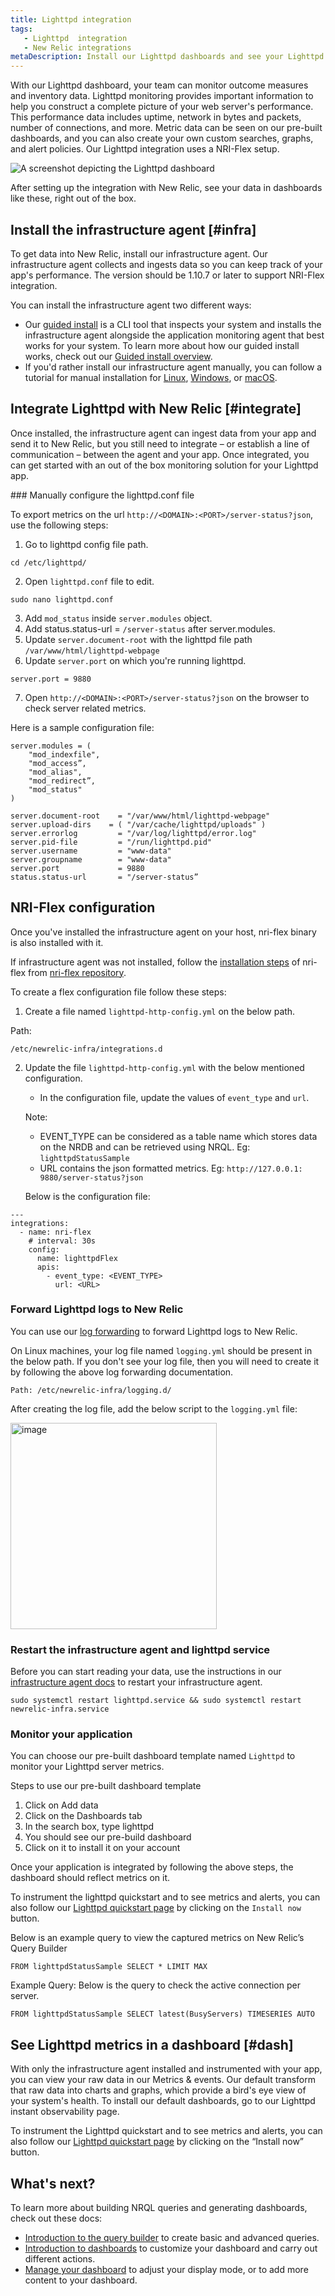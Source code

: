 ```yaml
---
title: Lighttpd integration
tags:
   - Lighttpd  integration
   - New Relic integrations
metaDescription: Install our Lighttpd dashboards and see your Lighttpd  data in New Relic.
---
```



With our Lighttpd dashboard, your team can monitor outcome measures and inventory data.   Lighttpd monitoring provides important information to help you construct a complete picture of your web server's performance. This performance data includes uptime, network in bytes and packets, number of connections, and more. Metric data can be seen on our pre-built dashboards, and you can also create your own custom searches, graphs, and alert policies. Our Lighttpd integration uses a NRI-Flex setup.

<img
  title="Lighttpd dashboard"
  alt="A screenshot depicting the Lighttpd dashboard"
  src={infrastructureLighttptdDashboard}
/>

<figcaption>
After setting up the integration with New Relic, see your data in dashboards like these, right out of the box.
</figcaption>

## Install the infrastructure agent [#infra]

To get data into New Relic, install our infrastructure agent. Our infrastructure agent collects and ingests data so you can keep track of your app's performance. The version should be 1.10.7 or later to support NRI-Flex integration.

You can install the infrastructure agent two different ways:

* Our [guided install](https://one.newrelic.com/nr1-core?state=4f81feab-35f7-e97e-9903-52510f8542bd) is a CLI tool that inspects your system and installs the infrastructure agent alongside the application monitoring agent that best works for your system. To learn more about how our guided install works, check out our [Guided install overview](/docs/infrastructure/host-integrations/installation/new-relic-guided-install-overview).
* If you'd rather install our infrastructure agent manually, you can follow a tutorial for manual installation for [Linux](/docs/infrastructure/install-infrastructure-agent/linux-installation/install-infrastructure-monitoring-agent-linux), [Windows](/docs/infrastructure/install-infrastructure-agent/windows-installation/install-infrastructure-monitoring-agent-windows/), or [macOS](/docs/infrastructure/install-infrastructure-agent/macos-installation/install-infrastructure-monitoring-agent-macos/).

## Integrate Lighttpd with New Relic [#integrate]

Once installed, the infrastructure agent can ingest data from your app and send it to New Relic, but you still need to integrate – or establish a line of communication – between the agent and your app. Once integrated, you can get started with an out of the box monitoring solution for your Lighttpd app. 

<Steps>
<Step>
### Manually configure the lighttpd.conf file

To export metrics on the url `http://<DOMAIN>:<PORT>/server-status?json`, use the following steps:

1. Go to lighttpd config file path.
```
cd /etc/lighttpd/
```
2. Open `lighttpd.conf` file to edit.
```
sudo nano lighttpd.conf
```

3. Add `mod_status` inside `server.modules` object.
4. Add status.status-url = `/server-status` after server.modules.
5. Update `server.document-root` with the lighttpd file path `/var/www/html/lighttpd-webpage`
6. Update `server.port` on which you're running lighttpd. 
```
server.port = 9880
 ```
7. Open `http://<DOMAIN>:<PORT>/server-status?json` on the browser to check server related metrics.

Here is a sample configuration file:

```
server.modules = (
    "mod_indexfile",
    "mod_access”,
    "mod_alias",
    "mod_redirect”,
    "mod_status"
)

server.document-root	= "/var/www/html/lighttpd-webpage"
server.upload-dirs	  = ( "/var/cache/lighttpd/uploads" )
server.errorlog		    = "/var/log/lighttpd/error.log"
server.pid-file		    = "/run/lighttpd.pid"
server.username		    = "www-data"
server.groupname	    = "www-data"
server.port		        = 9880
status.status-url	    = "/server-status”
```
</Step>


<Step>

## NRI-Flex configuration

Once you've installed the infrastructure agent on your host, nri-flex binary is also installed with it.
  
If infrastructure agent was not installed, follow the [installation steps](https://github.com/newrelic/nri-flex/blob/master/docs/basic-tutorial.md) of nri-flex from [nri-flex repository](https://github.com/newrelic/nri-flex).

To create a flex configuration file follow these steps:

1. Create a file named `lighttpd-http-config.yml` on the below path.

  Path:
  ```
  /etc/newrelic-infra/integrations.d
  ```

2. Update the file `lighttpd-http-config.yml` with the below mentioned configuration.
    * In the configuration file, update the values of `event_type` and `url`.
  
    Note:
    * EVENT_TYPE can be considered as a table name which stores data on the NRDB and can be retrieved using NRQL.
      Eg: `lighttpdStatusSample`
    * URL contains the json formatted metrics.
      Eg: `http://127.0.0.1: 9880/server-status?json`
  

    Below is the configuration file:

```
---
integrations:
  - name: nri-flex
    # interval: 30s
    config:
      name: lighttpdFlex
      apis:
        - event_type: <EVENT_TYPE>
          url: <URL>

```

</Step>
  
<Step>
  
### Forward Lighttpd logs to New Relic
 
You can use our [log forwarding](https://docs.newrelic.com/docs/logs/forward-logs/forward-your-logs-using-infrastructure-agent/) to forward Lighttpd logs to New Relic.

On Linux machines, your log file named `logging.yml` should be present in the below path. If you don't see your log file, then you will need to create it by following the above log forwarding documentation.
```
Path: /etc/newrelic-infra/logging.d/
```

After creating the log file, add the below script to the `logging.yml` file:
  
<img width="330" alt="image" src="https://github.com/newrelic/docs-website/assets/101187392/9cabe7e7-4d92-4e82-8602-d8e94f2efe28">
</Step  

<Step>

### Restart the infrastructure agent and lighttpd service

Before you can start reading your data, use the instructions in our [infrastructure agent docs](https://docs.newrelic.com/docs/infrastructure/install-infrastructure-agent/manage-your-agent/start-stop-restart-infrastructure-agent/) to restart your infrastructure agent.

```
sudo systemctl restart lighttpd.service && sudo systemctl restart newrelic-infra.service
```
</Step>

<Step>
  
###  Monitor your application

You can choose our pre-built dashboard template named `Lighttpd` to monitor your Lighttpd server metrics.
  
Steps to use our pre-built dashboard template
1.  Click on Add data
2.  Click on the Dashboards tab
3.  In the search box, type lighttpd
4.  You should see our pre-build dashboard
5.  Click on it to install it on your account

Once your application is integrated by following the above steps, the dashboard should reflect metrics on it.  
  
To instrument the lighttpd quickstart and to see metrics and alerts, you can also follow our [Lighttpd quickstart page](https://newrelic.com/instant-observability/lighttpd) by clicking on the `Install now` button.

Below is an example query to view the captured metrics on New Relic’s Query Builder
```
FROM lighttpdStatusSample SELECT * LIMIT MAX
```
  
Example Query:
Below is the query to check the active connection per server.
```
FROM lighttpdStatusSample SELECT latest(BusyServers) TIMESERIES AUTO
```
</Step>

</Steps>

## See Lighttpd metrics in a dashboard [#dash]

With only the infrastructure agent installed and instrumented with your app, you can view your raw data in our Metrics & events. Our default <InlinePopover type="dashboards" /> transform that raw data into charts and graphs, which provide a bird's eye view of your system's health. To install our default dashboards, go to our Lighttpd instant observability page.
  
To instrument the Lighttpd quickstart and to see metrics and alerts, you can also follow our [Lighttpd quickstart page](https://newrelic.com/instant-observability/lighttpd) by clicking on the “Install now” button.

## What's next?

To learn more about building NRQL queries and generating dashboards, check out these docs:

* [Introduction to the query builder](/docs/query-your-data/explore-query-data/query-builder/introduction-query-builder) to create basic and advanced queries.
* [Introduction to dashboards](/docs/query-your-data/explore-query-data/dashboards/introduction-dashboards) to customize your dashboard and carry out different actions.
* [Manage your dashboard](/docs/query-your-data/explore-query-data/dashboards/manage-your-dashboard) to adjust your <InlinePopover type="dashboards" /> display mode, or to add more content to your dashboard.

